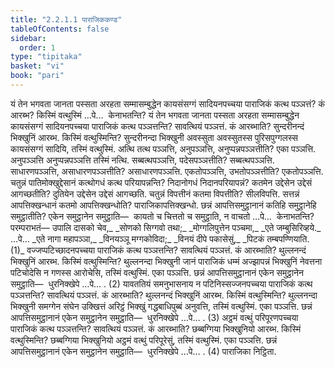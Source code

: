 ```yaml
---
title: "2.2.1.1 पाराजिककण्ड"
tableOfContents: false
sidebar:
  order: 1
type: "tipitaka"
basket: "vi"
book: "pari"
---
```



<DynamicBreadcrumb />

<Division number="247" book="pari">

<Paragraph number="1011" book="pari">
यं तेन भगवता जानता पस्सता अरहता सम्मासम्बुद्धेन कायसंसग्गं सादियनपच्चया पाराजिकं कत्थ पञ्ञत्तं? कं आरब्भ? किस्मिं वत्थुस्मिं …पे…  केनाभतन्ति?
</Paragraph>

<Paragraph number="1012" book="pari">
यं तेन भगवता जानता पस्सता अरहता सम्मासम्बुद्धेन कायसंसग्गं सादियनपच्चया पाराजिकं कत्थ पञ्ञत्तन्ति? सावत्थियं पञ्ञत्तं. कं आरब्भाति? सुन्दरीनन्दं भिक्खुनिं आरब्भ. किस्मिं वत्थुस्मिन्ति? सुन्दरीनन्दा भिक्खुनी अवस्सुता अवस्सुतस्स पुरिसपुग्गलस्स कायसंसग्गं सादियि, तस्मिं वत्थुस्मिं. अत्थि तत्थ पञ्ञत्ति, अनुपञ्ञत्ति, अनुप्पन्नपञ्ञत्तीति? एका पञ्ञत्ति. अनुपञ्ञत्ति अनुप्पन्नपञ्ञत्ति तस्मिं नत्थि. सब्बत्थपञ्ञत्ति, पदेसपञ्ञत्तीति? सब्बत्थपञ्ञत्ति. साधारणपञ्ञत्ति, असाधारणपञ्ञत्तीति? असाधारणपञ्ञत्ति. एकतोपञ्ञत्ति, उभतोपञ्ञत्तीति? एकतोपञ्ञत्ति. चतुन्नं पातिमोक्खुद्देसानं कत्थोगधं कत्थ परियापन्नन्ति? निदानोगधं निदानपरियापन्नं? कतमेन उद्देसेन उद्देसं आगच्छतीति? दुतियेन उद्देसेन उद्देसं आगच्छति. चतुन्नं विपत्तीनं कतमा विपत्तीति? सीलविपत्ति. सत्तन्नं आपत्तिक्खन्धानं कतमो आपत्तिक्खन्धोति? पाराजिकापत्तिक्खन्धो. छन्नं आपत्तिसमुट्ठानानं कतिहि समुट्ठानेहि समुट्ठातीति? एकेन समुट्ठानेन समुट्ठाति—  कायतो च चित्ततो च समुट्ठाति, न वाचतो …पे…  केनाभतन्ति? परम्पराभतं—
</Paragraph>

<Paragraph number="1013" type="verses" book="pari">
उपालि दासको चेव,_  
_सोणको सिग्गवो तथा;_  
_मोग्गलिपुत्तेन पञ्चमा,_  
_एते जम्बुसिरिव्हये._  


</Paragraph>
</Division>

<Paragraph number="1014" type="center" book="pari">
…पे…


</Paragraph>

<Paragraph number="1015" type="verses" book="pari">
_एते नागा महापञ्ञा,_  
_विनयञ्ञू मग्गकोविदा;_  
_विनयं दीपे पकासेसुं,_  
_पिटकं तम्बपण्णियाति. (1)_  

</Paragraph>

<Paragraph number="1016" book="pari">
वज्जप्पटिच्छादनपच्चया पाराजिकं कत्थ पञ्ञत्तन्ति? सावत्थियं पञ्ञत्तं. कं आरब्भाति? थुल्लनन्दं भिक्खुनिं आरब्भ. किस्मिं वत्थुस्मिन्ति? थुल्लनन्दा भिक्खुनी जानं पाराजिकं धम्मं अज्झापन्नं भिक्खुनिं नेवत्तना पटिचोदेसि न गणस्स आरोचेसि, तस्मिं वत्थुस्मिं. एका पञ्ञत्ति. छन्नं आपत्तिसमुट्ठानानं एकेन समुट्ठानेन समुट्ठाति—  धुरनिक्खेपे …पे… . (2)
</Paragraph>

<Paragraph number="1017" book="pari">
यावततियं समनुभासनाय न पटिनिस्सज्जनपच्चया पाराजिकं कत्थ पञ्ञत्तन्ति? सावत्थियं पञ्ञत्तं. कं आरब्भाति? थुल्लनन्दं भिक्खुनिं आरब्भ. किस्मिं वत्थुस्मिन्ति? थुल्लनन्दा भिक्खुनी समग्गेन संघेन उक्खित्तं अरिट्ठं भिक्खुं गद्धबाधिपुब्बं अनुवत्ति, तस्मिं वत्थुस्मिं. एका पञ्ञत्ति. छन्नं आपत्तिसमुट्ठानानं एकेन समुट्ठानेन समुट्ठाति—  धुरनिक्खेपे …पे… . (3)
</Paragraph>

<Paragraph number="1018" book="pari">
अट्ठमं वत्थुं परिपूरणपच्चया पाराजिकं कत्थ पञ्ञत्तन्ति? सावत्थियं पञ्ञत्तं. कं आरब्भाति? छब्बग्गिया भिक्खुनियो आरब्भ. किस्मिं वत्थुस्मिन्ति? छब्बग्गिया भिक्खुनियो अट्ठमं वत्थुं परिपूरेसुं, तस्मिं वत्थुस्मिं. एका पञ्ञत्ति. छन्नं आपत्तिसमुट्ठानानं एकेन समुट्ठानेन समुट्ठाति—  धुरनिक्खेपे …पे… . (4)

</Paragraph>

<Paragraph number="1019" type="center" book="pari">
पाराजिका निट्ठिता.
</Paragraph>